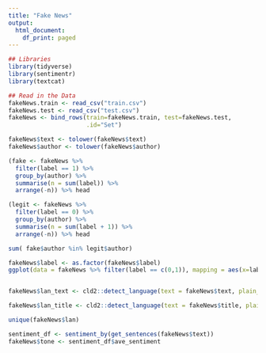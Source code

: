 ```yaml
---
title: "Fake News"
output:
  html_document:
    df_print: paged
---
```




```r
## Libraries
library(tidyverse)
library(sentimentr)
library(textcat)

## Read in the Data
fakeNews.train <- read_csv("train.csv")
fakeNews.test <- read_csv("test.csv")
fakeNews <- bind_rows(train=fakeNews.train, test=fakeNews.test,
                      .id="Set")

fakeNews$text <- tolower(fakeNews$text)
fakeNews$author <- tolower(fakeNews$author)
```


```r
(fake <- fakeNews %>%
  filter(label == 1) %>%
  group_by(author) %>%
  summarise(n = sum(label)) %>%
  arrange(-n)) %>% head

(legit <- fakeNews %>%
  filter(label == 0) %>%
  group_by(author) %>%
  summarise(n = sum(label + 1)) %>%
  arrange(-n)) %>% head

sum( fake$author %in% legit$author)
```

```r
fakeNews$label <- as.factor(fakeNews$label)
ggplot(data = fakeNews %>% filter(label == c(0,1)), mapping = aes(x=label)) + geom_bar() + theme_classic()
```


```r

```

```r
fakeNews$lan_text <- cld2::detect_language(text = fakeNews$text, plain_text = FALSE)

fakeNews$lan_title <- cld2::detect_language(text = fakeNews$title, plain_text = FALSE)

unique(fakeNews$lan)
```



```r
sentiment_df <- sentiment_by(get_sentences(fakeNews$text))
fakeNews$tone <- sentiment_df$ave_sentiment
```


